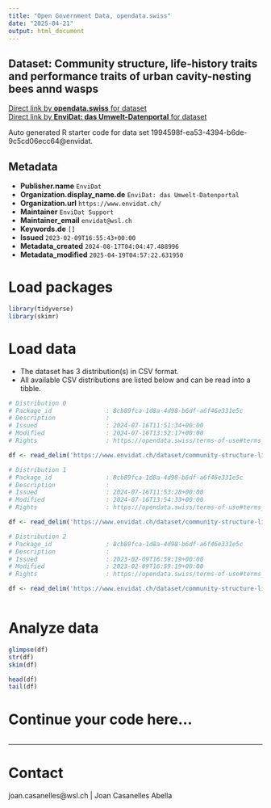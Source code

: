 ```yaml
---
title: "Open Government Data, opendata.swiss"
date: "2025-04-21"
output: html_document
---
```


## Dataset: Community structure, life-history traits and performance traits of urban cavity-nesting bees annd wasps



[Direct link by **opendata.swiss** for dataset](https://opendata.swiss/de/dataset/community-structure-life-history-traits-and-performance-traits-of-urban-cavity-nesting-bees-ann)<br>
[Direct link by **EnviDat: das Umwelt-Datenportal** for dataset](https://www.envidat.ch/#/metadata/community-structure-life-history-traits-and-performance-traits-of-urban-cnbw)

Auto generated R starter code for data set 1994598f-ea53-4394-b6de-9c5cd06ecc64@envidat.

## Metadata

- **Publisher.name** `EnviDat`
- **Organization.display_name.de** `EnviDat: das Umwelt-Datenportal`
- **Organization.url** `https://www.envidat.ch/`
- **Maintainer** `EnviDat Support`
- **Maintainer_email** `envidat@wsl.ch`
- **Keywords.de** `[]`
- **Issued** `2023-02-09T16:55:43+00:00`
- **Metadata_created** `2024-08-17T04:04:47.488996`
- **Metadata_modified** `2025-04-19T04:57:22.631950`


# Load packages

```r

library(tidyverse)
library(skimr)

```

# Load data

-   The dataset has 3 distribution(s) in CSV format.
-   All available CSV distributions are listed below and can be read into a tibble.

```r

# Distribution 0
# Package_id               : 8cb89fca-1d8a-4d98-b6df-a6f46e331e5c
# Description              : 
# Issued                   : 2024-07-16T11:51:34+00:00
# Modified                 : 2024-07-16T13:52:17+00:00
# Rights                   : https://opendata.swiss/terms-of-use#terms_by

df <- read_delim('https://www.envidat.ch/dataset/community-structure-life-history-traits-and-performance-traits-of-urban-cnbw/resource/527f3701-eabd-4f19-a49c-890fd892c418')

# Distribution 1
# Package_id               : 8cb89fca-1d8a-4d98-b6df-a6f46e331e5c
# Description              : 
# Issued                   : 2024-07-16T11:53:28+00:00
# Modified                 : 2024-07-16T13:54:33+00:00
# Rights                   : https://opendata.swiss/terms-of-use#terms_by

df <- read_delim('https://www.envidat.ch/dataset/community-structure-life-history-traits-and-performance-traits-of-urban-cnbw/resource/f510735e-de09-44fd-a355-997320ef1db1')

# Distribution 2
# Package_id               : 8cb89fca-1d8a-4d98-b6df-a6f46e331e5c
# Description              : 
# Issued                   : 2023-02-09T16:59:19+00:00
# Modified                 : 2023-02-09T16:59:19+00:00
# Rights                   : https://opendata.swiss/terms-of-use#terms_by

df <- read_delim('https://www.envidat.ch/dataset/community-structure-life-history-traits-and-performance-traits-of-urban-cnbw/resource/1d628995-7010-42e5-b2b4-61e74ad78207')



```

# Analyze data

```r

glimpse(df)
str(df)
skim(df)

head(df)
tail(df)

```

# Continue your code here...

```r

```

------------------------------------------------------------------------

# Contact

joan.casanelles@wsl.ch | Joan Casanelles Abella
